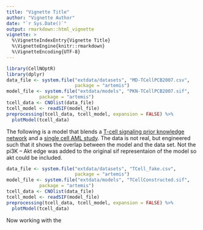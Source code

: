 ```yaml
---
title: "Vignette Title"
author: "Vignette Author"
date: "`r Sys.Date()`"
output: rmarkdown::html_vignette
vignette: >
  %\VignetteIndexEntry{Vignette Title}
  %\VignetteEngine{knitr::rmarkdown}
  %\VignetteEncoding{UTF-8}
---
```


```r
library(CellNOptR)
library(dplyr)
data_file <- system.file("extdata/datasets", "MD-TCellPCB2007.csv",
                         package = "artemis")
model_file <- system.file("extdata/models", "PKN-TCellPCB2007.sif", 
            package = "artemis")
tcell_data <- CNOlist(data_file)
tcell_model <- readSIF(model_file)
preprocessing(tcell_data, tcell_model, expansion = FALSE) %>%
  plotModel(tcell_data)
```

The following is a model that blends a [T-cell signaling prior knowledge network](http://www.ebi.ac.uk/~cokelaer/cellnopt/data/) and a [single cell AML study](http://www.cytobank.org/nolanlab/reports/Levine2015.html).  The data is not real, but engineered such that it shows the overlap between the model and the data set.  Not the pi3K -- Akt edge was added to the original sif representaion of the model so akt could be included.

```r
data_file <- system.file("extdata/datasets", "TCell_fake.csv",
                         package = "artemis")
model_file <- system.file("extdata/models", "TCellConstructed.sif", 
            package = "artemis")
tcell_data <- CNOlist(data_file)
tcell_model <- readSIF(model_file)
preprocessing(tcell_data, tcell_model, expansion = FALSE) %>%
  plotModel(tcell_data)
```

Now working with the 